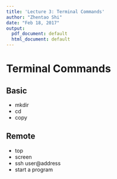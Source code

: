 ```yaml
---
title: 'Lecture 3: Terminal Commands'
author: "Zhentao Shi"
date: "Feb 18, 2017"
output:
  pdf_document: default
  html_document: default
---
```


# Terminal Commands

## Basic

* mkdir
* cd
* copy

## Remote

* top
* screen
* ssh user@address
* start a program

